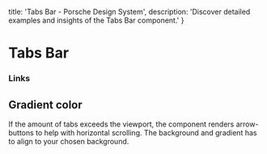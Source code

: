 
  title: 'Tabs Bar - Porsche Design System',
  description: 'Discover detailed examples and insights of the Tabs Bar component.'
}

# Tabs Bar <ComponentStatus tagName="p-tabs-bar"></ComponentStatus>

<TableOfContents headings={[]} />

### Links

<ComponentStory story={tabsBarStoryLinks} />

## Gradient color

If the amount of tabs exceeds the viewport, the component renders arrow-buttons to help with horizontal scrolling. The
background and gradient has to align to your chosen background.

<ComponentStory story={tabsBarStoryGradient} backgroundColor="background-surface" />